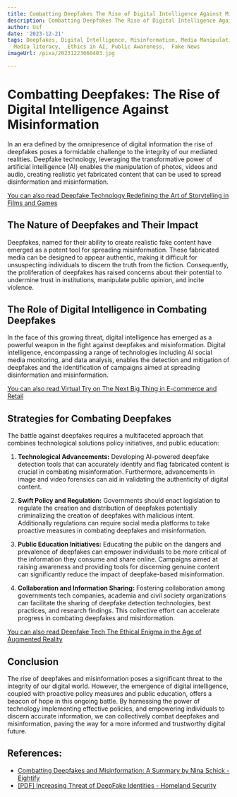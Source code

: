 ```yaml
---
title: Combatting Deepfakes The Rise of Digital Intelligence Against Misinformation
description: Combatting Deepfakes The Rise of Digital Intelligence Against Misinformation
author: Usf
date: '2023-12-21'
tags: Deepfakes, Digital Intelligence, Misinformation, Media Manipulation, AI Technology,
  Media literacy,  Ethics in AI, Public Awareness,  Fake News
imageUrl: /pixa/20231223060403.jpg

---
```

# Combatting Deepfakes: The Rise of Digital  Intelligence Against Misinformation

In an era defined by the omnipresence  of digital information the rise of deepfakes poses a formidable challenge to the integrity of our mediated realities. Deepfake technology,  leveraging the transformative power of artificial  intelligence (AI) enables the manipulation of photos, videos and audio, creating realistic yet fabricated content that can be used to spread disinformation and misinformation.

[You can also read Deepfake Technology Redefining the Art of  Storytelling in Films and Games](Deepfake%20Technology%20Redefining%20the%20Art%20of%20Storytelling%20in%20Films%20and%20Games)


## The  Nature of Deepfakes and Their Impact

Deepfakes, named for their ability to create  realistic fake content have emerged as a potent tool for spreading misinformation. These fabricated media can be designed to appear authentic, making it difficult for unsuspecting individuals to discern the truth from the fiction. Consequently, the proliferation of  deepfakes has  raised concerns about their potential to undermine trust in institutions, manipulate public opinion, and incite violence.

## The Role of Digital  Intelligence in Combating Deepfakes

In the face of this  growing threat, digital  intelligence has emerged as a powerful weapon  in the fight against deepfakes and misinformation. Digital intelligence, encompassing a range of technologies including  AI social media monitoring, and data analysis, enables the detection and mitigation of deepfakes and the identification  of campaigns aimed at spreading disinformation and misinformation.

[You can also read  Virtual Try on The Next Big Thing  in E-commerce  and Retail](Virtual%20Try%20on%20The%20Next%20Big%20Thing%20in%20E-commerce%20and%20Retail)


## Strategies for Combating Deepfakes

The  battle against deepfakes requires a multifaceted approach  that  combines technological solutions policy initiatives,  and public  education:

1. **Technological Advancements:** Developing AI-powered deepfake detection tools that can accurately identify and flag fabricated content is crucial in combating misinformation. Furthermore, advancements in image and video forensics  can  aid in validating the authenticity of digital content.

2. **Swift Policy and Regulation:** Governments should enact legislation to  regulate the creation and distribution of deepfakes potentially criminalizing the  creation  of deepfakes with malicious intent. Additionally regulations can require  social media  platforms to take  proactive  measures in combating deepfakes and misinformation.

3. **Public Education Initiatives:** Educating the public on  the dangers and prevalence of deepfakes can empower individuals to be  more critical of the information they consume and share online. Campaigns aimed at raising awareness and providing tools for discerning genuine content can significantly reduce the impact of deepfake-based misinformation.

4. **Collaboration and Information  Sharing:**  Fostering collaboration among governments tech companies,  academia and civil society organizations can facilitate the sharing of deepfake detection  technologies, best practices, and research findings. This collective effort can accelerate progress in combating deepfakes  and misinformation.

[You can also read Deepfake Tech  The Ethical Enigma  in the Age of  Augmented Reality](Deepfake%20Tech%20The%20Ethical%20Enigma%20in%20the%20Age%20of%20Augmented%20Reality)


## Conclusion

The  rise of deepfakes and misinformation poses a significant threat to the integrity of our digital  world. However, the emergence of digital intelligence, coupled with proactive policy measures and public  education,  offers a beacon of hope in this ongoing battle. By harnessing  the power of technology implementing effective policies, and empowering individuals  to  discern accurate information, we can collectively combat deepfakes and misinformation, paving the way for a more informed and trustworthy digital future.

## References:
- [Combatting Deepfakes and Misinformation: A Summary by Nina Schick - Eightify](https://eightify.app/summary/artificial-intelligence-and-society/combatting-deepfakes-and-misinformation-a-summary-by-nina-schick)
- [[PDF] Increasing Threat of DeepFake Identities - Homeland Security](https://www.dhs.gov/sites/default/files/publications/increasing_threats_of_deepfake_identities_0.pdf)
